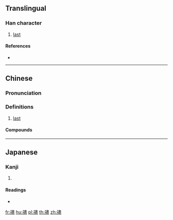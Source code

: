 {{character info/new}}
==Translingual==

===Han character===
{{Han char|rn=39|rad=子|as=14|sn=17|four=15417|canj=NDLMT|ids=⿰子盡}}

# [[last]]

====References====
* {{Han ref|kx=0281.030|dkj=07043|dj=0551.040|hdz=21020.040|uh=5B7B|ud=23419|bh=ECD7|bd=60631}}

----

==Chinese==
{{zh-forms|s=𡥧|alt=𡦌}}

===Pronunciation===
{{zh-pron
|m=nái
|c=laai1
|cat=a
}}

===Definitions===
{{zh-hanzi}}

# {{lb|zh|Cantonese}} [[last]]

====Compounds====
{{zh-der|孻尾|孻仔|孻女|孻叔|孻仔拉心肝}}

----

==Japanese==

===Kanji===
{{ja-kanji|grade=|rs=子14}}

# {{defn|lang=ja|sort=子14}}

====Readings====
* {{ja-readings|on=[[だい]] (dai), [[ない]] (nai)|kun=}}

[[fr:孻]]
[[hu:孻]]
[[pl:孻]]
[[th:孻]]
[[zh:孻]]